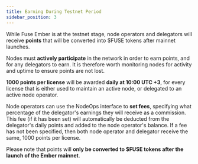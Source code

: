 ```yaml
---
title: Earning During Testnet Period
sidebar_position: 3
---
```


While Fuse Ember is at the testnet stage, node operators and delegators will receive **points** that will be converted into $FUSE tokens after mainnet launches.

Nodes must **actively participate** in the network in order to earn points, and for any delegators to earn. It is therefore worth monitoring nodes for activity and uptime to ensure points are not lost.

**1000 points per license** will be awarded **daily at 10:00 UTC +3**, for every license that is either used to maintain an active node, or delegated to an active node operator.

Node operators can use the NodeOps interface to **set fees**, specifying what percentage of the delegator's earnings they will receive as a commission. This fee (if it has been set) will automatically be deducted from the delegator's daily points and added to the node operator's balance. If a fee has not been specified, then both node operator and delegator receive the same, 1000 points per license.

Please note that points will **only be converted to $FUSE tokens after the launch of the Ember mainnet**.
